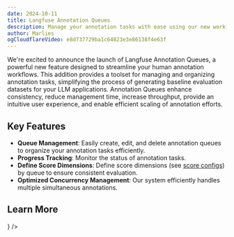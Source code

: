 ```yaml
---
date: 2024-10-11
title: Langfuse Annotation Queues
description: Manage your annotation tasks with ease using our new workflow tooling.
author: Marlies
ogCloudflareVideo: e8d737729ba1c64823e3e86138f4e63f
---
```



<ChangelogHeader />

We're excited to announce the launch of Langfuse Annotation Queues, a powerful new feature designed to streamline your human annotation workflows. This addition provides a toolset for managing and organizing annotation tasks, simplifying the process of generating baseline evaluation datasets for your LLM applications. Annotation Queues enhance consistency, reduce management time, increase throughput, provide an intuitive user experience, and enable efficient scaling of annotation efforts. 

## Key Features

- **Queue Management**: Easily create, edit, and delete annotation queues to organize your annotation tasks efficiently.
- **Progress Tracking**: Monitor the status of annotation tasks.
- **Define Score Dimensions**: Define score dimensions (see [score configs](/docs/scores/annotation)) by queue to ensure consistent evaluation.
- **Optimized Concurrency Management**: Our system efficiently handles multiple simultaneous annotations.

## Learn More


<Cards num={2}>
  <Card
    title="Documentation"
    href="/docs/scores/annotation"
    icon={<Book />}
  />
</Cards>
